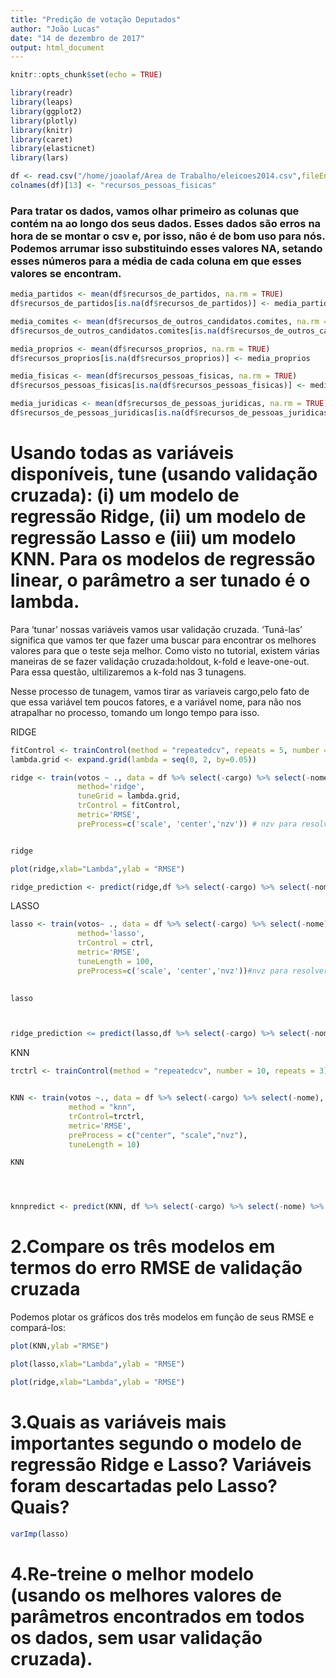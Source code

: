 ```yaml
---
title: "Predição de votação Deputados"
author: "João Lucas"
date: "14 de dezembro de 2017"
output: html_document
---
```


```r
knitr::opts_chunk$set(echo = TRUE)
```


```r
library(readr)
library(leaps)
library(ggplot2)
library(plotly)
library(knitr)
library(caret)
library(elasticnet)
library(lars)
```


```r
df <- read.csv("/home/joaolaf/Área de Trabalho/eleicoes2014.csv",fileEncoding = "latin1")
colnames(df)[13] <- "recursos_pessoas_fisicas"
```

<h3>Para tratar os dados, vamos olhar primeiro as colunas que contém na ao longo dos seus dados. Esses dados são erros na hora de se montar o csv e, por isso, não é de bom uso para nós. Podemos arrumar isso substituindo esses valores NA, setando esses números para a média de cada coluna em que esses valores se encontram.</h3>

```r

media_partidos <- mean(df$recursos_de_partidos, na.rm = TRUE)
df$recursos_de_partidos[is.na(df$recursos_de_partidos)] <- media_partidos

media_comites <- mean(df$recursos_de_outros_candidatos.comites, na.rm = TRUE)
df$recursos_de_outros_candidatos.comites[is.na(df$recursos_de_outros_candidatos.comites)] <- media_comites

media_proprios <- mean(df$recursos_proprios, na.rm = TRUE)
df$recursos_proprios[is.na(df$recursos_proprios)] <- media_proprios

media_fisicas <- mean(df$recursos_pessoas_fisicas, na.rm = TRUE)
df$recursos_pessoas_fisicas[is.na(df$recursos_pessoas_fisicas)] <- media_fisicas

media_juridicas <- mean(df$recursos_de_pessoas_juridicas, na.rm = TRUE)
df$recursos_de_pessoas_juridicas[is.na(df$recursos_de_pessoas_juridicas)] <- media_juridicas


```


<h1>Usando todas as variáveis disponíveis, tune (usando validação cruzada): (i) um modelo de regressão Ridge, (ii) um modelo de regressão Lasso e (iii) um modelo KNN. Para os modelos de regressão linear, o parâmetro a ser tunado é o lambda.</h1>

Para 'tunar' nossas variáveis vamos usar validação cruzada. 'Tuná-las' significa que vamos ter que fazer uma buscar para encontrar os melhores valores para que o teste seja melhor. Como visto no tutorial, existem várias maneiras de se fazer validação cruzada:holdout, k-fold e leave-one-out.
Para essa questão, ultilizaremos a k-fold nas 3 tunagens.

Nesse processo de tunagem, vamos tirar as variaveis cargo,pelo fato de que essa variável tem poucos fatores, e a variável nome, para não nos atrapalhar no processo, tomando um longo tempo para isso.

RIDGE

```r
fitControl <- trainControl(method = "repeatedcv", repeats = 5, number = 5)
lambda.grid <- expand.grid(lambda = seq(0, 2, by=0.05))

ridge <- train(votos ~ ., data = df %>% select(-cargo) %>% select(-nome),
               method='ridge',
               tuneGrid = lambda.grid,
               trControl = fitControl, 
               metric='RMSE',
               preProcess=c('scale', 'center','nzv')) # nzv para resolver o 0 variance


ridge

plot(ridge,xlab="Lambda",ylab = "RMSE")

ridge_prediction <- predict(ridge,df %>% select(-cargo) %>% select(-nome) %>% select(-votos))

```


LASSO

```r
lasso <- train(votos~ ., data = df %>% select(-cargo) %>% select(-nome),
               method='lasso',
               trControl = ctrl, 
               metric='RMSE',
               tuneLength = 100, 
               preProcess=c('scale', 'center','nvz'))#nvz para resolver o 0 variance 
               

lasso



ridge_prediction <= predict(lasso,df %>% select(-cargo) %>% select(-nome) %>% select(-votos))

```



KNN

```r

trctrl <- trainControl(method = "repeatedcv", number = 10, repeats = 3)


KNN <- train(votos ~., data = df %>% select(-cargo) %>% select(-nome), 
             method = "knn",
             trControl=trctrl,
             metric='RMSE',
             preProcess = c("center", "scale","nvz"),
             tuneLength = 10)  

KNN




knnpredict <- predict(KNN, df %>% select(-cargo) %>% select(-nome) %>% select(-votos))

```

<h1>2.Compare os três modelos em termos do erro RMSE de validação cruzada</h1>

Podemos plotar os gráficos dos três modelos em função de seus RMSE e compará-los:

```r

plot(KNN,ylab ="RMSE")

plot(lasso,xlab="Lambda",ylab = "RMSE")

plot(ridge,xlab="Lambda",ylab = "RMSE")

```

<h1>3.Quais as variáveis mais importantes segundo o modelo de regressão Ridge e Lasso?  Variáveis foram descartadas pelo Lasso? Quais?</h1>


```r
varImp(lasso)


```


<h1>4.Re-treine o melhor modelo (usando os melhores valores de parâmetros encontrados em todos os dados, sem usar validação cruzada).</h1>







